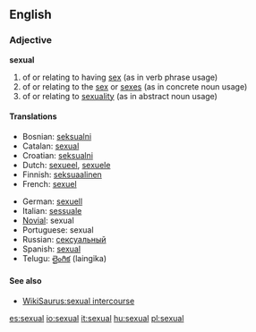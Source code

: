 ==English==

===Adjective===
'''sexual'''

# of or relating to having [[sex]] (as in verb phrase usage)
# of or relating to the [[sex]] or [[sexes]] (as in concrete noun usage)
# of or relating to [[sexuality]] (as in abstract noun usage)

====Translations====
{{top}}
*Bosnian: [[seksualni#Bosnian|seksualni]] {{m}}
*Catalan: [[sexual]]
*Croatian: [[seksualni#Croatian|seksualni]] {{m}}
*Dutch: [[sexueel]], [[sexuele]]
*Finnish: [[seksuaalinen]]
*French: [[sexuel]]
{{mid}}
*German: [[sexuell]]
*Italian: [[sessuale]]
*[[Novial]]: sexual
*Portuguese: sexual
*Russian: [[сексуальный]]
*Spanish: [[sexual]]
*Telugu: [[లైంగిక]] (laingika)
{{bottom}}

====See also====
*[[WikiSaurus:sexual intercourse]]

[[es:sexual]]
[[io:sexual]]
[[it:sexual]]
[[hu:sexual]]
[[pl:sexual]]
